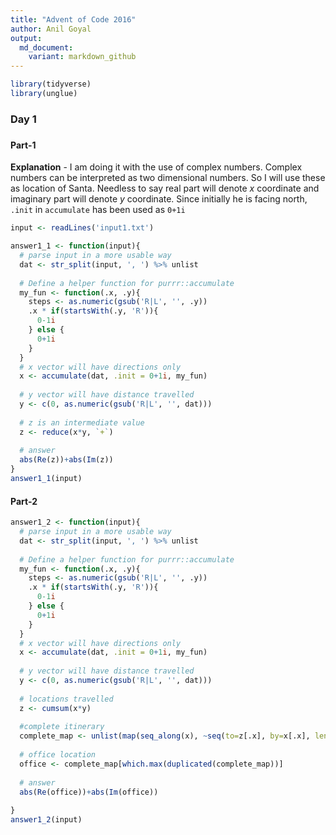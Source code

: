 ```yaml
---
title: "Advent of Code 2016"
author: Anil Goyal
output:
  md_document:
    variant: markdown_github
---
```


```r
library(tidyverse)
library(unglue)
```

### Day 1
### 

#### Part-1
**Explanation** - I am doing it with the use of complex numbers.  Complex numbers can be interpreted as two dimensional numbers.  So I will use these as location of Santa. Needless to say real part will denote $x$ coordinate and imaginary part will denote $y$ coordinate.  Since initially he is facing north, `.init` in `accumulate` has been used as `0+1i`
```r
input <- readLines('input1.txt')

answer1_1 <- function(input){
  # parse input in a more usable way
  dat <- str_split(input, ', ') %>% unlist
  
  # Define a helper function for purrr::accumulate
  my_fun <- function(.x, .y){
    steps <- as.numeric(gsub('R|L', '', .y))
    .x * if(startsWith(.y, 'R')){
      0-1i 
    } else {
      0+1i 
    }
  }
  # x vector will have directions only
  x <- accumulate(dat, .init = 0+1i, my_fun)
  
  # y vector will have distance travelled
  y <- c(0, as.numeric(gsub('R|L', '', dat)))
  
  # z is an intermediate value
  z <- reduce(x*y, `+`)
  
  # answer
  abs(Re(z))+abs(Im(z))
}
answer1_1(input)
```

#### Part-2
```r
answer1_2 <- function(input){
  # parse input in a more usable way
  dat <- str_split(input, ', ') %>% unlist
  
  # Define a helper function for purrr::accumulate
  my_fun <- function(.x, .y){
    steps <- as.numeric(gsub('R|L', '', .y))
    .x * if(startsWith(.y, 'R')){
      0-1i 
    } else {
      0+1i 
    }
  }
  # x vector will have directions only
  x <- accumulate(dat, .init = 0+1i, my_fun)
  
  # y vector will have distance travelled
  y <- c(0, as.numeric(gsub('R|L', '', dat)))
  
  # locations travelled
  z <- cumsum(x*y)
  
  #complete itinerary
  complete_map <- unlist(map(seq_along(x), ~seq(to=z[.x], by=x[.x], length.out=y[.x])))
  
  # office location
  office <- complete_map[which.max(duplicated(complete_map))]
  
  # answer
  abs(Re(office))+abs(Im(office))
  
}
answer1_2(input)
```

